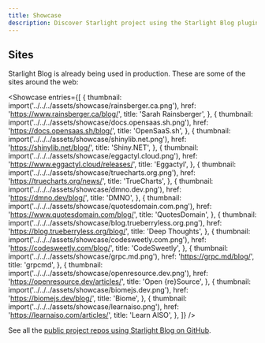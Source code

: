 ```yaml
---
title: Showcase
description: Discover Starlight project using the Starlight Blog plugin.
---
```



<ShowcaseIntro
  cta="Have you built a blog using Starlight Blog?"
  href="https://github.com/HiDeoo/starlight-blog/edit/main/docs/src/content/docs/resources/showcase.mdx"
/>

## Sites

Starlight Blog is already being used in production. These are some of the sites around the web:

<Showcase
  entries={[
    {
      thumbnail: import('../../../assets/showcase/rainsberger.ca.png'),
      href: 'https://www.rainsberger.ca/blog/',
      title: 'Sarah Rainsberger',
    },
    {
      thumbnail: import('../../../assets/showcase/docs.opensaas.sh.png'),
      href: 'https://docs.opensaas.sh/blog/',
      title: 'OpenSaaS.sh',
    },
    {
      thumbnail: import('../../../assets/showcase/shinylib.net.png'),
      href: 'https://shinylib.net/blog/',
      title: 'Shiny.NET',
    },
    {
      thumbnail: import('../../../assets/showcase/eggactyl.cloud.png'),
      href: 'https://www.eggactyl.cloud/releases/',
      title: 'Eggactyl',
    },
    {
      thumbnail: import('../../../assets/showcase/truecharts.org.png'),
      href: 'https://truecharts.org/news/',
      title: 'TrueCharts',
    },
    {
      thumbnail: import('../../../assets/showcase/dmno.dev.png'),
      href: 'https://dmno.dev/blog/',
      title: 'DMNO',
    },
    {
      thumbnail: import('../../../assets/showcase/quotesdomain.com.png'),
      href: 'https://www.quotesdomain.com/blog/',
      title: 'QuotesDomain',
    },
    {
      thumbnail: import('../../../assets/showcase/blog.trueberryless.org.png'),
      href: 'https://blog.trueberryless.org/blog/',
      title: 'Deep Thoughts',
    },
    {
      thumbnail: import('../../../assets/showcase/codesweetly.com.png'),
      href: 'https://codesweetly.com/blog/',
      title: 'CodeSweetly',
    },
    {
      thumbnail: import('../../../assets/showcase/grpc.md.png'),
      href: 'https://grpc.md/blog/',
      title: 'grpcmd',
    },
    {
      thumbnail: import('../../../assets/showcase/openresource.dev.png'),
      href: 'https://openresource.dev/articles/',
      title: 'Open {re}Source',
    },
    {
      thumbnail: import('../../../assets/showcase/biomejs.dev.png'),
      href: 'https://biomejs.dev/blog/',
      title: 'Biome',
    },
    {
      thumbnail: import('../../../assets/showcase/learnaiso.png'),
      href: 'https://learnaiso.com/articles/',
      title: 'Learn AISO',
    },
  ]}
/>

See all the [public project repos using Starlight Blog on GitHub](https://github.com/hideoo/starlight-blog/network/dependents).
